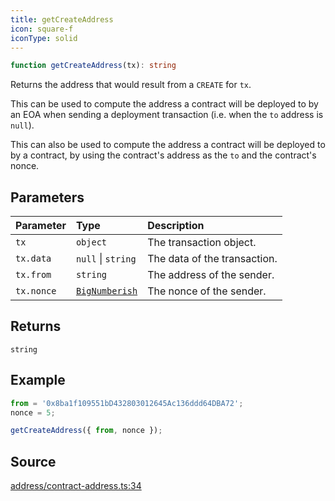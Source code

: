 ```yaml
---
title: getCreateAddress
icon: square-f
iconType: solid
---
```


```ts
function getCreateAddress(tx): string
```

Returns the address that would result from a `CREATE` for `tx`.

This can be used to compute the address a contract will be deployed to by an EOA when sending a deployment
transaction (i.e. when the `to` address is `null`).

This can also be used to compute the address a contract will be deployed to by a contract, by using the contract's
address as the `to` and the contract's nonce.

## Parameters

| Parameter | Type | Description |
| :------ | :------ | :------ |
| `tx` | `object` | The transaction object. |
| `tx.data` | `null` \| `string` | The data of the transaction. |
| `tx.from` | `string` | The address of the sender. |
| `tx.nonce` | [`BigNumberish`](/sdk/content/type-aliases/BigNumberish) | The nonce of the sender. |

## Returns

`string`

## Example

```js
from = '0x8ba1f109551bD432803012645Ac136ddd64DBA72';
nonce = 5;

getCreateAddress({ from, nonce });
```

## Source

[address/contract-address.ts:34](https://github.com/dominant-strategies/quais.js/blob/c523dd62336b397db22e917054b8a36177cabf46/src/address/contract-address.ts#L34)
